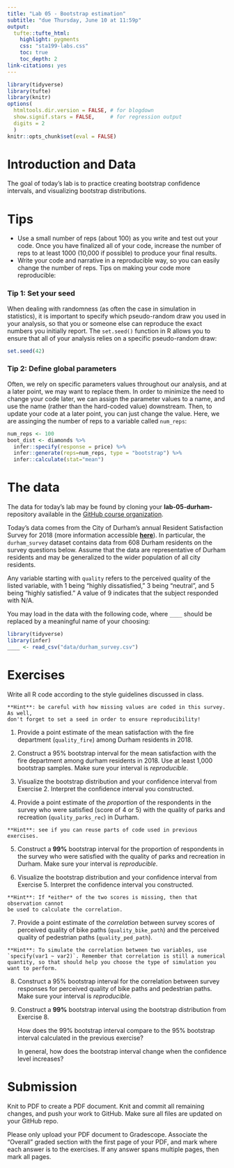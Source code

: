 ```yaml
---
title: "Lab 05 - Bootstrap estimation"
subtitle: "due Thursday, June 10 at 11:59p"
output: 
  tufte::tufte_html:
    highlight: pygments
    css: "sta199-labs.css"
    toc: true
    toc_depth: 2
link-citations: yes
---
```


```r
library(tidyverse)
library(tufte)
library(knitr)
options(
  htmltools.dir.version = FALSE, # for blogdown
  show.signif.stars = FALSE,     # for regression output
  digits = 2
  )
knitr::opts_chunk$set(eval = FALSE)
```

# Introduction and Data

The goal of today's lab is to practice creating bootstrap confidence intervals,
and visualizing bootstrap distributions. 

# Tips 

- Use a small number of reps (about 100) as you write and test out your code. Once you have finalized all of your code, increase the number of reps to at least 1000 (10,000 if possible) to produce your final results. 
- Write your code and narrative in a reproducible way, so you can easily change the number of reps. Tips on making your code more reproducible:

### Tip 1: Set your seed

When dealing with randomness (as often the case in simulation in statistics), it is important to specify which pseudo-random draw you used in your analysis, so that you or someone else can reproduce the exact numbers you initially report. The `set.seed()` function in R allows you to ensure that all of your analysis relies on a specific pseudo-random draw:

```r
set.seed(42)
```

### Tip 2: Define global parameters

Often, we rely on specific parameters values throughout our analysis, and at a later point, we may want to replace them. In order to minimize the need to change your code later, we can assign the parameter values to a name, and use the name (rather than the hard-coded value) downstream. Then, to update your code at a later point, you can just change the value. Here, we are assinging the number of reps 
to a variable called `num_reps`:

```r
num_reps <- 100
boot_dist <- diamonds %>%
  infer::specify(response = price) %>%
  infer::generate(reps=num_reps, type = "bootstrap") %>%
  infer::calculate(stat="mean")
```

# The data

The data for today's lab may be found by cloning your **lab-05-durham-**  repository available in the [GitHub course organization](https://github.com/sta199-summer2021).

Today's data comes from the City of Durham's annual Resident Satisfaction 
Survey for 2018 (more information accessible 
[**here**](https://www.dconc.gov/government/departments-a-e/county-manager/city-county-resident-survey)). In particular, the `durham_survey` dataset contains 
data from 608 Durham residents on the survey questions below. Assume that the
data are representative of Durham residents and may be generalized to the wider
population of all city residents.

Any variable starting with `quality` refers to the perceived quality of the
listed variable, with 1 being "highly dissatisfied," 3 being "neutral", and
5 being "highly satisfied." A value of 9 indicates that the subject responded
with N/A.

You may load in the data with the following code, where `____` should be
replaced by a meaningful name of your choosing:

```r
library(tidyverse)
library(infer)
____ <- read_csv("data/durham_survey.csv")
```

# Exercises

Write all R code according to the style guidelines discussed in class. 

```marginfigure
**Hint**: be careful with how missing values are coded in this survey. As well,
don't forget to set a seed in order to ensure reproducibility!
```

1. Provide a point estimate of the mean satisfaction with the fire department 
(`quality_fire`) among Durham residents in 2018.

2. Construct a 95%  bootstrap interval for the mean satisfaction with
the fire department among durham residents in 2018. Use at least 1,000 bootstrap
samples. Make sure your interval is *reproducible*.

3. Visualize the bootstrap distribution and your confidence interval from 
Exercise 2. Interpret the confidence interval you constructed.

4. Provide a point estimate of the *proportion* of the respondents in the 
survey who were satisfied (score of 4 or 5) with the quality of parks and
recreation (`quality_parks_rec`) in Durham. 

```marginfigure
**Hint**: see if you can reuse parts of code used in previous exercises.
```

5. Construct a **99%**  bootstrap interval for the proportion of 
respondents in the survey who were satisfied with the quality of parks and 
recreation in Durham. Make sure your interval is *reproducible*.

6. Visualize the bootstrap distribution and your confidence interval from 
Exercise 5. Interpret the confidence interval you constructed.

```marginfigure
**Hint**: If *either* of the two scores is missing, then that observation cannot 
be used to calculate the correlation.
```

7. Provide a point estimate of the *correlation* between survey scores of
perceived quality of bike paths (`quality_bike_path`) and the perceived quality 
of pedestrian paths (`quality_ped_path`). 

```marginfigure
**Hint**: To simulate the correlation between two variables, use `specify(var1 ~ var2)`. Remember that correlation is still a numerical quantity, so that should help you choose the type of simulation you want to perform.
```

8. Construct a 95% bootstrap interval for the correlation between
survey responses for perceived quality of bike paths and pedestrian paths. Make sure your interval is *reproducible*.


9. Construct a **99%** bootstrap interval using the bootstrap distribution from Exercise 8.  

    How does the 99% bootstrap interval compare to the 95% bootstrap interval calculated in the previous exercise?
  
    In general, how does the bootstrap interval change when the confidence level increases?

# Submission

Knit to PDF to create a PDF document. Knit and commit all remaining changes, 
and push your work to GitHub. Make sure all files are updated on your GitHub 
repo.

Please only upload your PDF document to Gradescope. Associate the "Overall"
graded section with the first page of your PDF, and mark where each answer is 
to the exercises. If any answer spans multiple pages, then mark all pages.

